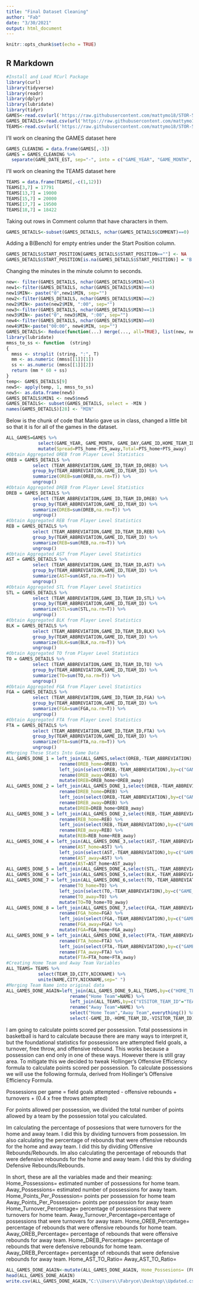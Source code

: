 ---
title: "Final Dataset Cleaning"
author: "Fab"
date: "3/30/2021"
output: html_document
---

```{r setup, include=FALSE}
knitr::opts_chunk$set(echo = TRUE)
```

## R Markdown
```{r}
#Install and Load RCurl Package
library(curl)
library(tidyverse)
library(readr)
library(dplyr)
library(lubridate)
library(tidyr)
GAMES<-read.csv(url('https://raw.githubusercontent.com/mattymo18/STOR-538-Project2-2021/master/Source-Data/games.csv'))
GAMES_DETAILS<-read.csv(url('https://raw.githubusercontent.com/mattymo18/STOR-538-Project2-2021/master/Source-Data/games_details.csv'))
TEAMS<-read.csv(url('https://raw.githubusercontent.com/mattymo18/STOR-538-Project2-2021/master/Source-Data/teams.csv'))
```


I'll work on cleaning the GAMES dataset here
```{r}
GAMES_CLEANING = data.frame(GAMES[,-3])
GAMES = GAMES_CLEANING %>%
  separate(GAME_DATE_EST, sep="-", into = c("GAME_YEAR", "GAME_MONTH", "GAME_DAY"))
```

I'll work on cleaning the TEAMS dataset here
```{r}
TEAMS = data.frame(TEAMS[,-c(1,12)])
TEAMS[3,7] = 17791
TEAMS[13,7] = 19000
TEAMS[15,7] = 20000
TEAMS[17,7] = 19500
TEAMS[18,7] = 18422
```


Taking out rows in Comment column that have characters in them.
```{r}
GAMES_DETAILS<-subset(GAMES_DETAILS, nchar(GAMES_DETAILS$COMMENT)==0)
```

Adding a B(Bench) for empty entries under the Start Position column.
```{r}
GAMES_DETAILS$START_POSITION[GAMES_DETAILS$START_POSITION==""] <- NA
GAMES_DETAILS$START_POSITION[is.na(GAMES_DETAILS$START_POSITION)] = 'B'
```
Changing the minutes in the minute column to seconds.
```{r}
new<- filter(GAMES_DETAILS, nchar(GAMES_DETAILS$MIN)==5)
new1<-filter(GAMES_DETAILS, nchar(GAMES_DETAILS$MIN)==4)
new1$MIN<- paste("0",new1$MIN, sep="")
new2<-filter(GAMES_DETAILS, nchar(GAMES_DETAILS$MIN)==2)
new2$MIN<- paste(new2$MIN, ":00", sep="")
new3<-filter(GAMES_DETAILS, nchar(GAMES_DETAILS$MIN)==1)
new3$MIN<- paste("0", new3$MIN, ":00", sep="")
new4<-filter(GAMES_DETAILS, nchar(GAMES_DETAILS$MIN)==0)
new4$MIN<-paste("00:00", new4$MIN, sep="") 
GAMES_DETAILS<- Reduce(function(...) merge(..., all=TRUE), list(new, new1, new2, new3, new4))
library(lubridate)
mmss_to_ss <- function  (string)
{
  mmss <- strsplit (string, ":", T)
  mm <- as.numeric (mmss[[1]][1])
  ss <- as.numeric (mmss[[1]][2])
  return (mm * 60 + ss)
}
temp<- GAMES_DETAILS[9]
new5<- apply(temp, 1, mmss_to_ss)
new5<- as.data.frame(new5)
GAMES_DETAILS$MIN1 <- new5$new5
GAMES_DETAILS<- subset(GAMES_DETAILS, select = -MIN )
names(GAMES_DETAILS)[28] <- "MIN"
```
Below is the chunk of code that Mario gave us in class, changed a little bit so that it is for all of the games in the dataset. 
```{r}
ALL_GAMES=GAMES %>%
            select(GAME_YEAR, GAME_MONTH, GAME_DAY,GAME_ID,HOME_TEAM_ID,VISITOR_TEAM_ID,PTS_home,PTS_away) %>%
            mutate(Spread=PTS_home-PTS_away,Total=PTS_home+PTS_away)
#Obtain Aggregated OREB from Player Level Statistics
OREB = GAMES_DETAILS %>%
          select (TEAM_ABBREVIATION,GAME_ID,TEAM_ID,OREB) %>%
          group_by(TEAM_ABBREVIATION,GAME_ID,TEAM_ID) %>%
          summarize(OREB=sum(OREB,na.rm=T)) %>%
          ungroup()
#Obtain Aggregated DREB from Player Level Statistics
DREB = GAMES_DETAILS %>%
          select (TEAM_ABBREVIATION,GAME_ID,TEAM_ID,DREB) %>%
          group_by(TEAM_ABBREVIATION,GAME_ID,TEAM_ID) %>%
          summarize(DREB=sum(DREB,na.rm=T)) %>%
          ungroup()
#Obtain Aggregated REB from Player Level Statistics
REB = GAMES_DETAILS %>%
          select (TEAM_ABBREVIATION,GAME_ID,TEAM_ID,REB) %>%
          group_by(TEAM_ABBREVIATION,GAME_ID,TEAM_ID) %>%
          summarize(REB=sum(REB,na.rm=T)) %>%
          ungroup()
#Obtain Aggregated AST from Player Level Statistics
AST = GAMES_DETAILS %>%
          select (TEAM_ABBREVIATION,GAME_ID,TEAM_ID,AST) %>%
          group_by(TEAM_ABBREVIATION,GAME_ID,TEAM_ID) %>%
          summarize(AST=sum(AST,na.rm=T)) %>%
          ungroup()
#Obtain Aggregated STL from Player Level Statistics
STL = GAMES_DETAILS %>%
          select (TEAM_ABBREVIATION,GAME_ID,TEAM_ID,STL) %>%
          group_by(TEAM_ABBREVIATION,GAME_ID,TEAM_ID) %>%
          summarize(STL=sum(STL,na.rm=T)) %>%
          ungroup()
#Obtain Aggregated BLK from Player Level Statistics
BLK = GAMES_DETAILS %>%
          select (TEAM_ABBREVIATION,GAME_ID,TEAM_ID,BLK) %>%
          group_by(TEAM_ABBREVIATION,GAME_ID,TEAM_ID) %>%
          summarize(BLK=sum(BLK,na.rm=T)) %>%
          ungroup()
#Obtain Aggregated TO from Player Level Statistics
TO = GAMES_DETAILS %>%
          select (TEAM_ABBREVIATION,GAME_ID,TEAM_ID,TO) %>%
          group_by(TEAM_ABBREVIATION,GAME_ID,TEAM_ID) %>%
          summarize(TO=sum(TO,na.rm=T)) %>%
          ungroup()
#Obtain Aggregated FGA from Player Level Statistics
FGA = GAMES_DETAILS %>%
          select (TEAM_ABBREVIATION,GAME_ID,TEAM_ID,FGA) %>%
          group_by(TEAM_ABBREVIATION,GAME_ID,TEAM_ID) %>%
          summarize(FGA=sum(FGA,na.rm=T)) %>%
          ungroup()
#Obtain Aggregated FTA from Player Level Statistics
FTA = GAMES_DETAILS %>%
          select (TEAM_ABBREVIATION,GAME_ID,TEAM_ID,FTA) %>%
          group_by(TEAM_ABBREVIATION,GAME_ID,TEAM_ID) %>%
          summarize(FTA=sum(FTA,na.rm=T)) %>%
          ungroup()
#Merging These Stats Into Game Data
ALL_GAMES_DONE_1 = left_join(ALL_GAMES,select(OREB,-TEAM_ABBREVIATION),by=c("GAME_ID","HOME_TEAM_ID"="TEAM_ID")) %>%
                    rename(OREB_home=OREB) %>%
                    left_join(select(OREB,-TEAM_ABBREVIATION),by=c("GAME_ID","VISITOR_TEAM_ID"="TEAM_ID")) %>%
                    rename(OREB_away=OREB) %>%
                    mutate(OREB=OREB_home+OREB_away)
ALL_GAMES_DONE_2 = left_join(ALL_GAMES_DONE_1,select(DREB,-TEAM_ABBREVIATION),by=c("GAME_ID","HOME_TEAM_ID"="TEAM_ID")) %>%
                    rename(DREB_home=DREB) %>%
                    left_join(select(DREB,-TEAM_ABBREVIATION),by=c("GAME_ID","VISITOR_TEAM_ID"="TEAM_ID")) %>%
                    rename(DREB_away=DREB) %>%
                    mutate(DREB=DREB_home+DREB_away)
ALL_GAMES_DONE_3 = left_join(ALL_GAMES_DONE_2,select(REB,-TEAM_ABBREVIATION),by=c("GAME_ID","HOME_TEAM_ID"="TEAM_ID")) %>%
                    rename(REB_home=REB) %>%
                    left_join(select(REB,-TEAM_ABBREVIATION),by=c("GAME_ID","VISITOR_TEAM_ID"="TEAM_ID")) %>%
                    rename(REB_away=REB) %>%
                    mutate(REB=REB_home+REB_away)
ALL_GAMES_DONE_4 = left_join(ALL_GAMES_DONE_3,select(AST,-TEAM_ABBREVIATION),by=c("GAME_ID","HOME_TEAM_ID"="TEAM_ID")) %>%
                    rename(AST_home=AST) %>%
                    left_join(select(AST,-TEAM_ABBREVIATION),by=c("GAME_ID","VISITOR_TEAM_ID"="TEAM_ID")) %>%
                    rename(AST_away=AST) %>%
                    mutate(AST=AST_home+AST_away)
ALL_GAMES_DONE_5 = left_join(ALL_GAMES_DONE_4,select(STL,-TEAM_ABBREVIATION),by=c("GAME_ID","HOME_TEAM_ID"="TEAM_ID"))
ALL_GAMES_DONE_6 = left_join(ALL_GAMES_DONE_5,select(BLK,-TEAM_ABBREVIATION),by=c("GAME_ID","HOME_TEAM_ID"="TEAM_ID"))
ALL_GAMES_DONE_7 = left_join(ALL_GAMES_DONE_6,select(TO,-TEAM_ABBREVIATION),by=c("GAME_ID","HOME_TEAM_ID"="TEAM_ID")) %>%
                    rename(TO_home=TO) %>%
                    left_join(select(TO,-TEAM_ABBREVIATION),by=c("GAME_ID","VISITOR_TEAM_ID"="TEAM_ID")) %>%
                    rename(TO_away=TO) %>%
                    mutate(TO=TO_home+TO_away)
ALL_GAMES_DONE_8 = left_join(ALL_GAMES_DONE_7,select(FGA,-TEAM_ABBREVIATION),by=c("GAME_ID","HOME_TEAM_ID"="TEAM_ID")) %>%
                    rename(FGA_home=FGA) %>%
                    left_join(select(FGA,-TEAM_ABBREVIATION),by=c("GAME_ID","VISITOR_TEAM_ID"="TEAM_ID")) %>%
                    rename(FGA_away=FGA) %>%
                    mutate(FGA=FGA_home+FGA_away)
ALL_GAMES_DONE_9 = left_join(ALL_GAMES_DONE_8,select(FTA,-TEAM_ABBREVIATION),by=c("GAME_ID","HOME_TEAM_ID"="TEAM_ID")) %>%
                    rename(FTA_home=FTA) %>%
                    left_join(select(FTA,-TEAM_ABBREVIATION),by=c("GAME_ID","VISITOR_TEAM_ID"="TEAM_ID")) %>%
                    rename(FTA_away=FTA) %>%
                    mutate(FTA=FTA_home+FTA_away)
#Creating Home Team and Away Team Variables
ALL_TEAMS= TEAMS %>%
            select(TEAM_ID,CITY,NICKNAME) %>%
            unite(NAME,CITY,NICKNAME,sep=" ")
#Merging Team Name into original data
ALL_GAMES_DONE_AGAIN=left_join(ALL_GAMES_DONE_9,ALL_TEAMS,by=c("HOME_TEAM_ID"="TEAM_ID")) %>%
                        rename("Home Team"=NAME) %>%
                        left_join(ALL_TEAMS,by=c("VISITOR_TEAM_ID"="TEAM_ID")) %>%
                        rename("Away Team"=NAME) %>%
                        select("Home Team","Away Team",everything()) %>%
                        select(-GAME_ID,-HOME_TEAM_ID,-VISITOR_TEAM_ID)
```

I am going to calculate points scored per possession. Total possessions in basketball is hard to calculate because there are many ways to interpret it, but the foundational statistics for possessions are  attempted field goals, a turnover, free throw, and offensive rebound. This works because a possession can end only in one of these ways. However there is still gray area. To mitigate this we decided to tweak Hollinger's Offensive Efficiency formula to calculate points scored per possession. To calculate possessions we will use the following formula, derived from Hollinger's Offensive Efficiency Formula.

Possessions per game = field goals attempted - offensive rebounds + turnovers + (0.4 x free throws attempted)

For points allowed per possession, we divided the total number of points allowed by a team by the possession total you calculated.

Im calculating the percentage of possesions that were turnovers for the home and away team. I did this by dividing turnovers from possession.
Im also calculating the percentage of rebounds that were offensive rebounds for the home and away team. I did this by dividing Offensive Rebounds/Rebounds.
Im also calculating the percentage of rebounds that were defensive rebounds for the home and away team. I did this by dividing Defensive Rebounds/Rebounds.

In short, these are all the variables made and their meaning:
Home_Possessions= estimated number of possessions for home team.
Away_Possessions= estimated number of possessions for away team.
Home_Points_Per_Possession= points per possession for home team
Away_Points_Per_Possession= points per possession for away team
Home_Turnover_Percentage= percentage of possessions that were turnovers for home team.
Away_Turnover_Percentage=percentage of possessions that were turnovers for away team.
Home_OREB_Percentage= percentage of rebounds that were offensive rebounds for home team.
Away_OREB_Percentage= percentage of rebounds that were offensive rebounds for away team.
Home_DREB_Percentage= percentage of rebounds that were defensive rebounds for home team.
Away_DREB_Percentage= percentage of rebounds that were defensive rebounds for away team.
Home_AST_TO_Ratio=
Away_AST_TO_Ratio=
```{r}
ALL_GAMES_DONE_AGAIN<-mutate(ALL_GAMES_DONE_AGAIN, Home_Possesions= (FGA_home-OREB_home+TO_home+(.4*FTA_home)), Away_Possesions=FGA_away-OREB_away+TO_away+(.4*FTA_away), Home_Points_Per_Possesion= PTS_home/Home_Possesions, Away_Points_Per_Possesion=PTS_away/Away_Possesions, Home_Turnover_Percentage=TO_home*100/Home_Possesions, Away_Turnover_Percentage=TO_away*100/Away_Possesions, Home_OREB_Percentage=OREB_home*100/REB_home, Away_OREB_Percentage=OREB_away*100/REB_home, Home_DREB_Percentage=DREB_home*100/REB_home, Away_DREB_Percentage=DREB_away*100/REB_home, Home_AST_TO_Ratio=AST_home/TO_home, Away_AST_TO_Ratio=AST_away/TO_away)
head(ALL_GAMES_DONE_AGAIN)
write.csv(ALL_GAMES_DONE_AGAIN,"C:\\Users\\Fabryce\\Desktop\\Updated.csv", row.names = FALSE)
```